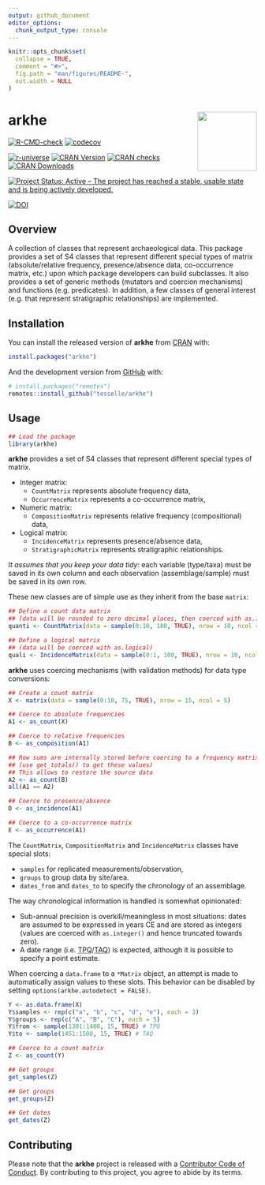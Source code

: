 ```yaml
---
output: github_document
editor_options: 
  chunk_output_type: console
---
```


<!-- README.md is generated from README.Rmd. Please edit that file -->

```r
knitr::opts_chunk$set(
  collapse = TRUE,
  comment = "#>",
  fig.path = "man/figures/README-",
  out.width = NULL
)
```

# arkhe <img width=120px src="man/figures/logo.png" align="right" />

<!-- badges: start -->
[![R-CMD-check](https://github.com/tesselle/arkhe/workflows/R-CMD-check/badge.svg)](https://github.com/tesselle/arkhe/actions)
[![codecov](https://codecov.io/gh/tesselle/arkhe/branch/master/graph/badge.svg)](https://codecov.io/gh/tesselle/arkhe)

[![r-universe](https://tesselle.r-universe.dev/badges/arkhe)](https://tesselle.r-universe.dev)
[![CRAN Version](http://www.r-pkg.org/badges/version/arkhe)](https://cran.r-project.org/package=arkhe)
[![CRAN checks](https://cranchecks.info/badges/worst/arkhe)](https://cran.r-project.org/web/checks/check_results_arkhe.html)
[![CRAN Downloads](http://cranlogs.r-pkg.org/badges/arkhe)](https://cran.r-project.org/package=arkhe)

[![Project Status: Active – The project has reached a stable, usable state and is being actively developed.](https://www.repostatus.org/badges/latest/active.svg)](https://www.repostatus.org/#active)

[![DOI](https://zenodo.org/badge/DOI/10.5281/zenodo.3526659.svg)](https://doi.org/10.5281/zenodo.3526659)
<!-- badges: end -->

## Overview

A collection of classes that represent archaeological data. This package provides a set of S4 classes that represent different special types of matrix (absolute/relative frequency, presence/absence data, co-occurrence matrix, etc.) upon which package developers can build subclasses. It also provides a set of generic methods (mutators and coercion mechanisms) and functions (e.g. predicates). In addition, a few classes of general interest (e.g. that represent stratigraphic relationships) are implemented.

## Installation

You can install the released version of **arkhe** from [CRAN](https://CRAN.R-project.org) with:

```r
install.packages("arkhe")
```

And the development version from [GitHub](https://github.com/) with:

```r
# install.packages("remotes")
remotes::install_github("tesselle/arkhe")
```

## Usage

```r
## Load the package
library(arkhe)
```

**arkhe** provides a set of S4 classes that represent different special types of matrix.

* Integer matrix:
    * `CountMatrix` represents absolute frequency data,
    * `OccurrenceMatrix` represents a co-occurrence matrix,
* Numeric matrix:
    * `CompositionMatrix` represents relative frequency (compositional) data,
* Logical matrix:
    * `IncidenceMatrix` represents presence/absence data,
    * `StratigraphicMatrix` represents stratigraphic relationships.

*It assumes that you keep your data tidy*: each variable (type/taxa) must be saved in its own column and each observation (assemblage/sample) must be saved in its own row.

These new classes are of simple use as they inherit from the base `matrix`:

```r
## Define a count data matrix
## (data will be rounded to zero decimal places, then coerced with as.integer)
quanti <- CountMatrix(data = sample(0:10, 100, TRUE), nrow = 10, ncol = 10)

## Define a logical matrix
## (data will be coerced with as.logical)
quali <- IncidenceMatrix(data = sample(0:1, 100, TRUE), nrow = 10, ncol = 10)
```

**arkhe** uses coercing mechanisms (with validation methods) for data type conversions:

```r
## Create a count matrix
X <- matrix(data = sample(0:10, 75, TRUE), nrow = 15, ncol = 5)

## Coerce to absolute frequencies
A1 <- as_count(X)

## Coerce to relative frequencies
B <- as_composition(A1)

## Row sums are internally stored before coercing to a frequency matrix
## (use get_totals() to get these values)
## This allows to restore the source data
A2 <- as_count(B)
all(A1 == A2)

## Coerce to presence/absence
D <- as_incidence(A1)

## Coerce to a co-occurrence matrix
E <- as_occurrence(A1)
```

The `CountMatrix`, `CompositionMatrix` and `IncidenceMatrix` classes have special slots:

* `samples` for replicated measurements/observation,
* `groups` to group data by site/area.
* `dates_from` and `dates_to` to specify the chronology of an assemblage.

The way chronological information is handled is somewhat opinionated:

* Sub-annual precision is overkill/meaningless in most situations: dates are assumed to be expressed in years CE and are stored as integers (values are coerced with `as.integer()` and hence truncated towards zero).
* A date range (i.e. <abbr title="terminus post quem">TPQ</abbr>/<abbr title="terminus ante quem">TAQ</abbr>) is expected, although it is possible to specify a point estimate.

When coercing a `data.frame` to a `*Matrix` object, an attempt is made to automatically assign values to these slots. This behavior can be disabled by setting `options(arkhe.autodetect = FALSE)`.

```r
Y <- as.data.frame(X)
Y$samples <- rep(c("a", "b", "c", "d", "e"), each = 3)
Y$groups <- rep(c("A", "B", "C"), each = 5)
Y$from <- sample(1301:1400, 15, TRUE) # TPQ
Y$to <- sample(1451:1500, 15, TRUE) # TAQ

## Coerce to a count matrix
Z <- as_count(Y)

## Get groups
get_samples(Z)

## Get groups
get_groups(Z)

## Get dates
get_dates(Z)
```

## Contributing
Please note that the **arkhe** project is released with a [Contributor Code of Conduct](https://www.tesselle.org/conduct.html). By contributing to this project, you agree to abide by its terms.
